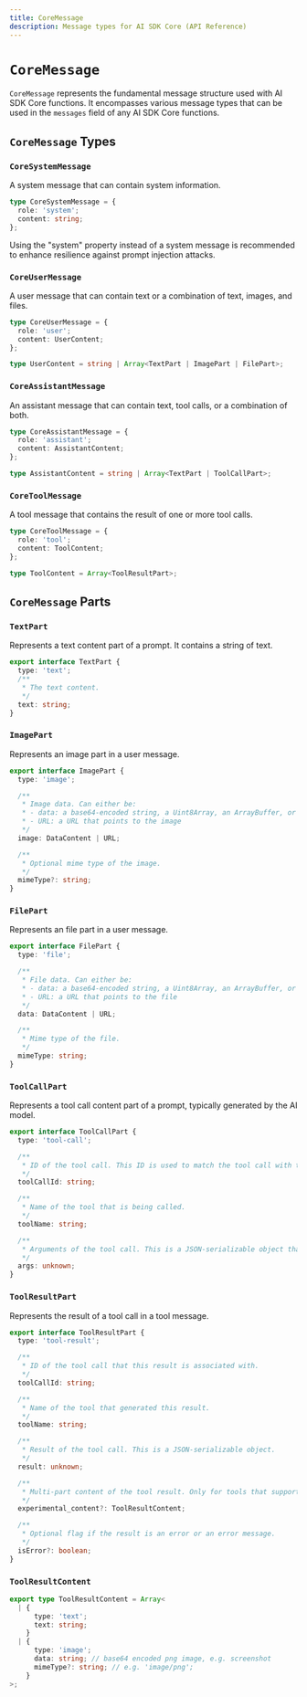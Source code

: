 ```yaml
---
title: CoreMessage
description: Message types for AI SDK Core (API Reference)
---
```


# `CoreMessage`

`CoreMessage` represents the fundamental message structure used with AI SDK Core functions.
It encompasses various message types that can be used in the `messages` field of any AI SDK Core functions.

## `CoreMessage` Types

### `CoreSystemMessage`

A system message that can contain system information.

```typescript
type CoreSystemMessage = {
  role: 'system';
  content: string;
};
```

<Note>
  Using the "system" property instead of a system message is recommended to
  enhance resilience against prompt injection attacks.
</Note>

### `CoreUserMessage`

A user message that can contain text or a combination of text, images, and files.

```typescript
type CoreUserMessage = {
  role: 'user';
  content: UserContent;
};

type UserContent = string | Array<TextPart | ImagePart | FilePart>;
```

### `CoreAssistantMessage`

An assistant message that can contain text, tool calls, or a combination of both.

```typescript
type CoreAssistantMessage = {
  role: 'assistant';
  content: AssistantContent;
};

type AssistantContent = string | Array<TextPart | ToolCallPart>;
```

### `CoreToolMessage`

A tool message that contains the result of one or more tool calls.

```typescript
type CoreToolMessage = {
  role: 'tool';
  content: ToolContent;
};

type ToolContent = Array<ToolResultPart>;
```

## `CoreMessage` Parts

### `TextPart`

Represents a text content part of a prompt. It contains a string of text.

```typescript
export interface TextPart {
  type: 'text';
  /**
   * The text content.
   */
  text: string;
}
```

### `ImagePart`

Represents an image part in a user message.

```typescript
export interface ImagePart {
  type: 'image';

  /**
   * Image data. Can either be:
   * - data: a base64-encoded string, a Uint8Array, an ArrayBuffer, or a Buffer
   * - URL: a URL that points to the image
   */
  image: DataContent | URL;

  /**
   * Optional mime type of the image.
   */
  mimeType?: string;
}
```

### `FilePart`

Represents an file part in a user message.

```typescript
export interface FilePart {
  type: 'file';

  /**
   * File data. Can either be:
   * - data: a base64-encoded string, a Uint8Array, an ArrayBuffer, or a Buffer
   * - URL: a URL that points to the file
   */
  data: DataContent | URL;

  /**
   * Mime type of the file.
   */
  mimeType: string;
}
```

### `ToolCallPart`

Represents a tool call content part of a prompt, typically generated by the AI model.

```typescript
export interface ToolCallPart {
  type: 'tool-call';

  /**
   * ID of the tool call. This ID is used to match the tool call with the tool result.
   */
  toolCallId: string;

  /**
   * Name of the tool that is being called.
   */
  toolName: string;

  /**
   * Arguments of the tool call. This is a JSON-serializable object that matches the tool's input schema.
   */
  args: unknown;
}
```

### `ToolResultPart`

Represents the result of a tool call in a tool message.

```typescript
export interface ToolResultPart {
  type: 'tool-result';

  /**
   * ID of the tool call that this result is associated with.
   */
  toolCallId: string;

  /**
   * Name of the tool that generated this result.
   */
  toolName: string;

  /**
   * Result of the tool call. This is a JSON-serializable object.
   */
  result: unknown;

  /**
   * Multi-part content of the tool result. Only for tools that support multipart results.
   */
  experimental_content?: ToolResultContent;

  /**
   * Optional flag if the result is an error or an error message.
   */
  isError?: boolean;
}
```

### `ToolResultContent`

```ts
export type ToolResultContent = Array<
  | {
      type: 'text';
      text: string;
    }
  | {
      type: 'image';
      data: string; // base64 encoded png image, e.g. screenshot
      mimeType?: string; // e.g. 'image/png';
    }
>;
```
